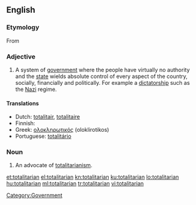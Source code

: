 ==English==

===Etymology===
From {{etyl|it|en}} {{term|totalitario||lang=it|complete, absolute, totalitarian}}

===Adjective===
{{en-adj}}

# A system of [[government]] where the people have virtually no authority and the [[state]] wields absolute control of every aspect of the country, socially, financially and politically. For example a [[dictatorship]] such as the [[Nazi]] regime.
[[Category:Government]]

====Translations====
* Dutch: [[totalitair]], [[totalitaire]]
* Finnish: {{t-|fi|totalitaarinen}}
* Greek: [[ολοκληρωτικός]] (oloklirotikos) {{m}}
* Portuguese: [[totalitário]]

===Noun===
{{en-noun}}

# An advocate of [[totalitarianism]].

[[et:totalitarian]]
[[el:totalitarian]]
[[kn:totalitarian]]
[[ku:totalitarian]]
[[lo:totalitarian]]
[[hu:totalitarian]]
[[ml:totalitarian]]
[[tr:totalitarian]]
[[vi:totalitarian]]